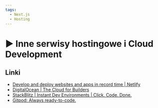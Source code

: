 ```yaml
---
tags:
  - Next.js
  - Hosting
---
```



# ▶️ Inne serwisy hostingowe i Cloud Development

<YouTubePlayer videoId="Z-FY8UWUO1U" />

## Linki

- [Develop and deploy websites and apps in record time | Netlify](https://www.netlify.com/)
- [DigitalOcean | The Cloud for Builders](https://www.digitalocean.com/?refcode=80e257abf861)
- [StackBlitz | Instant Dev Environments | Click. Code. Done.](https://stackblitz.com/)
- [Gitpod: Always ready-to-code.](https://www.gitpod.io/)
